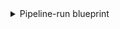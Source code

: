 <details>
<summary>Pipeline-run blueprint</summary>

```json showLineNumbers
{
  "identifier": "pipeline-run",
  "title": "Pipeline Run",
  "icon": "AzureDevops",
  "schema": {
    "properties": {
      "state": {
        "type": "string",
        "title": "State"
      },
      "result": {
        "type": "string",
        "title": "Result"
      },
      "createdDate": {
        "type": "string",
        "format": "date-time",
        "title": "Created Date"
      },
      "finishedDate": {
        "type": "string",
        "format": "date-time",
        "title": "Finished Date"
      },
      "pipelineName": {
        "type": "string",
        "title": "Pipeline Name"
      }
    },
    "required": []
  },
  "mirrorProperties": {},
  "calculationProperties": {},
  "aggregationProperties": {},
  "relations": {
    "project": {
      "title": "Project",
      "target": "project",
      "required": true,
      "many": false
    }
  }
}
```

</details>
